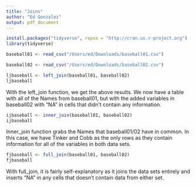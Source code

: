 ```yaml
---
title: "Joins"
author: "Ed Gonzalez"
output: pdf_document
---
```


```r
install.packages("tidyverse", repos = "http://cran.us.r-project.org")
library(tidyverse)

baseball01 <- read_csv("/Users/ed/Downloads/baseball01.csv")

baseball02 <- read_csv("/Users/ed/Downloads/baseball02.csv")
```

```r
ljbaseball <- left_join(baseball01, baseball02)
ljbaseball
```
With the left_join function, we get the above results. We now have a table with 
all of the Names from baseball01, but with the added variables in baseball02
with "NA" in cells that didn't contain any information.
```r
ijbaseball <- inner_join(baseball01, baseball02)
ijbaseball
```
Inner_join function grabs the Names that baseball01/02 have in common. In this
case, we have Tinker and Cobb as the only rows as they contain information for 
all of the variables in both data sets. 
```r
fjbaseball <- full_join(baseball01, baseball02)
fjbaseball
```
With full_join, it is fairly self-explanatory as it joins the data sets entirely
and inserts "NA" in any cells that doesn't contain data from either set.
